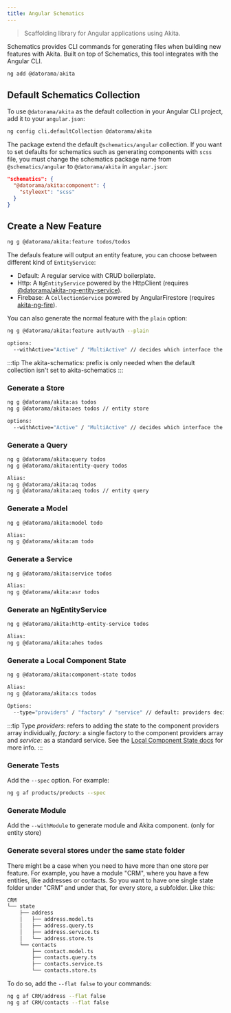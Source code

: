 ```yaml
---
title: Angular Schematics
---
```


> Scaffolding library for Angular applications using Akita.

Schematics provides CLI commands for generating files when building new features with Akita. Built on top of Schematics, this tool integrates with the Angular CLI.

```ts
ng add @datorama/akita
```

## Default Schematics Collection

To use `@datorama/akita` as the default collection in your Angular CLI project, add it to your `angular.json`:

```bash
ng config cli.defaultCollection @datorama/akita
```

The package extend the default `@schematics/angular` collection. If you want to set defaults for schematics such as generating components with `scss` file, you must change the schematics package name from `@schematics/angular` to `@datorama/akita` in `angular.json`:
```json title="angular.json"
"schematics": {
  "@datorama/akita:component": {
    "styleext": "scss"
  }
}
```

## Create a New Feature
```bash
ng g @datorama/akita:feature todos/todos
```

The defauls feature will output an entity feature, you can choose between different kind of `EntityService`:

- Default: A regular service with CRUD boilerplate.
- Http: A `NgEntityService` powered by the HttpClient (requires [@datorama/akita-ng-entity-service](entity-service)).
- Firebase: A `CollectionService` powered by AngularFirestore (requires [akita-ng-fire](https://github.com/dappsnation/akita-ng-fire)).

You can also generate the normal feature with the `plain` option:

```bash
ng g @datorama/akita:feature auth/auth --plain

options:
  --withActive="Active" / "MultiActive" // decides which interface the store will implement, ActiveState or MultiActiveState
```

:::tip
The akita-schematics: prefix is only needed when the default collection isn't set to akita-schematics
:::

### Generate a Store
```bash
ng g @datorama/akita:as todos
ng g @datorama/akita:aes todos // entity store

options:
  --withActive="Active" / "MultiActive" // decides which interface the store will implement, ActiveState or MultiActiveState
```

### Generate a Query
```bash
ng g @datorama/akita:query todos
ng g @datorama/akita:entity-query todos

Alias:
ng g @datorama/akita:aq todos
ng g @datorama/akita:aeq todos // entity query
```

### Generate a Model
```bash
ng g @datorama/akita:model todo

Alias:
ng g @datorama/akita:am todo
```

### Generate a Service
```bash
ng g @datorama/akita:service todos

Alias:
ng g @datorama/akita:asr todos
```

### Generate an NgEntityService
```bash
ng g @datorama/akita:http-entity-service todos

Alias:
ng g @datorama/akita:ahes todos
```

### Generate a Local Component State
```bash
ng g @datorama/akita:component-state todos

Alias:
ng g @datorama/akita:cs todos

Options:
  --type="providers" / "factory" / "service" // default: providers decides what type of local component state to generate
```

:::tip
Type *providers*: refers to adding the state to the component providers array individually, *factory*: a single factory to the component providers array and *service*: as a standard service. See the [Local Component State docs](local-state) for more info.
:::

### Generate Tests
Add the `--spec` option. For example:

```bash
ng g af products/products --spec
```

### Generate Module

Add the `--withModule` to generate module and Akita component. (only for entity store)

### Generate several stores under the same state folder

There might be a case when you need to have more than one store per feature. For example, you have a module "CRM", where
you have a few entities, like addresses or contacts. So you want to have one single state folder under "CRM" and under
that, for every store, a subfolder. Like this:

```bash
CRM
└── state
    ├── address
    │   ├── address.model.ts
    │   ├── address.query.ts
    │   ├── address.service.ts
    │   └── address.store.ts
    └── contacts
        ├── contact.model.ts
        ├── contacts.query.ts
        ├── contacts.service.ts
        └── contacts.store.ts
```

To do so, add the `--flat false` to your commands:

```bash
ng g af CRM/address --flat false
ng g af CRM/contacts --flat false
```
